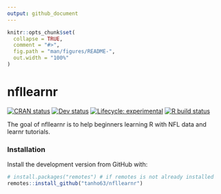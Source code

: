 ```yaml
---
output: github_document
---
```


<!-- README.md is generated from README.Rmd. Please edit that file -->

```r
knitr::opts_chunk$set(
  collapse = TRUE,
  comment = "#>",
  fig.path = "man/figures/README-",
  out.width = "100%"
)
```

# nfllearnr

<!-- badges: start -->
[![CRAN
status](https://img.shields.io/cran/v/nflfastr?style=flat-square&logo=R&label=CRAN)](https://CRAN.R-project.org/package=nfllearnr) 
[![Dev status](https://img.shields.io/github/r-package/v/tanho63/nfllearnr/dev?label=dev&style=flat-square&logo=github)](https://github.com/tanho63/nfllearnr) 
[![Lifecycle:
experimental](https://img.shields.io/badge/lifecycle-experimental-orange.svg?style=flat-square)](https://www.tidyverse.org/lifecycle/#experimental)
[![R build
status](https://img.shields.io/github/workflow/status/tanho63/nfllearnr/R-CMD-check?label=R%20check&style=flat-square&logo=github)](https://github.com/tanho63/nfllearnr/actions) 
<!-- badges: end -->

The goal of nfllearnr is to help beginners learning R with NFL data and learnr tutorials.

### Installation

Install the development version from GitHub with:

``` r
# install.packages("remotes") # if remotes is not already installed
remotes::install_github("tanho63/nfllearnr")
```

